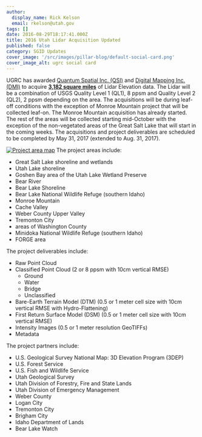 ```yaml
---
author:
  display_name: Rick Kelson
  email: rkelson@utah.gov
tags: []
date: 2016-08-29T18:17:41.000Z
title: 2016 Utah Lidar Acquisition Updated
published: false
category: SGID Updates
cover_image: '/src/images/pillar-blog/default-social-card.png'
cover_image_alt: ugrc social card
---
```



UGRC has awarded [Quantum Spatial Inc. (QSI)](https://quantumspatial.com/) and [Digital Mapping Inc. (DMI)](https://web.archive.org/web/20161001160031/http://admap.com/) to acquire [**3,182 square miles**](https://www.arcgis.com/home/webmap/viewer.html?webmap=817e60a9c3374c95aab76c43876b8673&extent=-117.1875,36.3217,-104.5752,43.2351 'view project areas in ArcGIS Online') of Lidar Elevation data. The Lidar will be a combination of USGS Quality Level 1 (QL1), 8 ppsm and Quality Level 2 (QL2), 2 ppsm depending on the area. The acquisitions will be during leaf-off conditions with the exception of Monroe Mountain project that will be collected leaf-on. The Monroe Mountain acquisition has already started. The rest of the areas will be collected starting mid-October with the exception of the non-vegetated areas of the Great Salt Lake that will start in the coming weeks. The acquisitions and project deliverables are scheduled to be completed by May 31, 2017 (extended to Aug. 31, 2017).

[![Project area map](/images/404.png 'view project area map')](/images/404.png)
The project areas include:

- Great Salt Lake shoreline and wetlands
- Utah Lake shoreline
- Goshen Bay area of the Utah Lake Wetland Preserve
- Bear River
- Bear Lake Shoreline
- Bear Lake National Wildlife Refuge (southern Idaho)
- Monroe Mountain
- Cache Valley
- Weber County Upper Valley
- Tremonton City
- areas of Washington County
- Minidoka National Wildlife Refuge (southern Idaho)
- FORGE area

The project deliverables include:

- Raw Point Cloud
- Classified Point Cloud (2 or 8 ppsm with 10cm vertical RMSE)
  - Ground
  - Water
  - Bridge
  - Unclassified
- Bare-Earth Terrain Model (DTM) (0.5 or 1 meter cell size with 10cm vertical RMSE with Hydro-Flattening)
- First Return Surface Model (DSM) (0.5 or 1 meter cell size with 10cm vertical RMSE)
- Intensity Images (0.5 or 1 meter resolution GeoTIFFs)
- Metadata

The project partners include:

- U.S. Geological Survey National Map: 3D Elevation Program (3DEP)
- U.S. Forest Service
- U.S. Fish and Wildlife Service
- Utah Geological Survey
- Utah Division of Forestry, Fire and State Lands
- Utah Division of Emergency Management
- Weber County
- Logan City
- Tremonton City
- Brigham City
- Idaho Department of Lands
- Bear Lake Watch

<Contacts subject={frontmatter.title} contactKey="elevation" />
